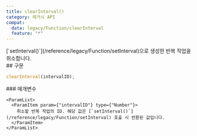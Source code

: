 ```yaml
---
title: clearInterval()
category: 레거시 API
compat:
  data: legacy/Function/clearInterval
  feature: "*"
---
```


<Section>
  [`setInterval()`](/reference/legacy/Function/setInterval)으로 생성한 반복 작업을 취소합니다.
</Section>
<Section>
  ## 구문

  ~~~js
  clearInterval(intervalID);
  ~~~

  <Section>
    ### 매개변수

    <ParamList>
      <ParamItem param={"intervalID"} type={"Number"}>
        취소할 반복 작업의 ID. 해당 값은 [`setInterval()`](/reference/legacy/Function/setInterval) 호출 시 반환된 값입니다.
      </ParamItem>
    </ParamList>
  </Section>
</Section>